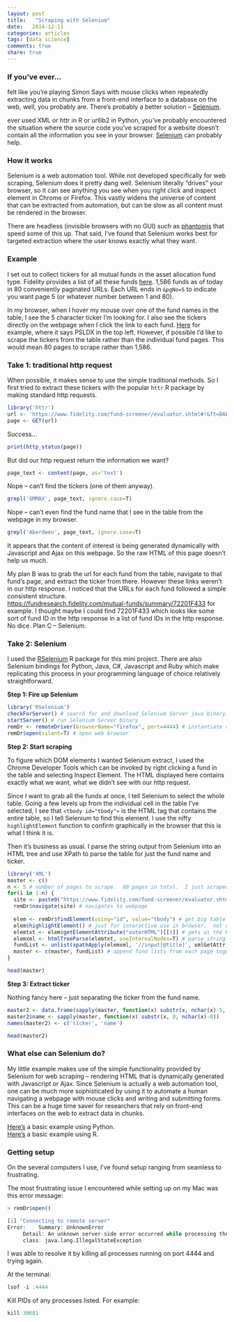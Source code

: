 ```yaml
---
layout: post
title:   "Scraping with Selenium"
date:   2014-12-11
categories: articles
tags: [data science]
comments: true
share: true
---
```


### If you've ever...

felt like you're playing Simon Says with mouse clicks when repeatedly extracting data in chunks from a
front-end interface to a database on the web, well, you probably are.
There's probably a better solution -- [Selenium].

ever used XML or httr in R or urllib2 in Python, you've probably encountered the situation where 
the source code you've scraped for a website doesn't contain all the information you see in your browser.
[Selenium] can probably help.


### How it works
Selenium is a web automation tool.
While not developed specifically for web scraping, Selenium does it pretty dang well.
Selenium literally "drives" your browser, so it can see anything you see when you right click and inspect element in Chrome or Firefox.
This vastly widens the universe of content that can be extracted from automation, but can be slow 
as all content must be rendered in the browser.  

There are headless (invisible browsers with no GUI) such as [phantomjs] that 
speed some of this up.  That said, I've found that Selenium works best for targeted extraction where the user knows exactly
what they want.

### Example

I set out to collect tickers for all mutual funds in the asset allocation fund type.  Fidelity provides a list
of all these funds [here](https://www.fidelity.com/fund-screener/evaluator.shtml#!&ntf=N&ft=BAL_all&msrV=advanced&sortBy=FUND_MST_MSTAR_CTGY_NM&pgNo=1).
1,586 funds as of today in 80 conveniently paginated URLs.  Each URL ends in `&pgNo=5` to indicate you want page 5 (or whatever number between 1 and 80).

In my browser, when I hover my mouse over one of the fund names in the table, I see the 5 character ticker I'm looking for.
I also see the tickers directly on the webpage when I click the link to each fund. 
[Here](https://fundresearch.fidelity.com/mutual-funds/summary/72201F433) for example, where it says PSLDX in the top left.
However, if possible I'd like to scrape the tickers from the table rather than the individual fund pages.
This would mean 80 pages to scrape rather than 1,586.

### Take 1: traditional http request
When possible, it makes sense to use the simple traditional methods.  So I first tried to extract these tickers with the popular `httr` R package 
by making standard http requests.

```r
library('httr')
url <- 'https://www.fidelity.com/fund-screener/evaluator.shtml#!&ft=BAL_all&ntf=N&expand=%24FundType&rsk=5'
page <- GET(url)
```

Success...
```r
print(http_status(page)) 
```

But did our http request return the information we want?
```r
page_text <- content(page, as='text')
```

Nope -- can't find the tickers (one of them anyway). 
```r
grepl('GMMAX', page_text, ignore.case=T)
```

Nope -- can't even find the fund name that I see in the table from the webpage in my browser. 
```r
grepl('Aberdeen', page_text, ignore.case=T)
```

It appears that the content of interest is being generated dynamically with Javascript and Ajax on this webpage.
So the raw HTML of this page doesn't help us much.

My plan B was to grab the url for each fund from the table, navigate to that fund's page, and extract the ticker from there.
However these links weren't in our http response.  I noticed that the URLs for each fund followed a simple consistent structure.    
[https://fundresearch.fidelity.com/mutual-funds/summary/72201F433]([https://fundresearch.fidelity.com/mutual-funds/summary/72201F433]) for example.
I thought maybe I could find 72201F433 which looks like some sort of fund ID in the http response in a list of fund IDs in the http response.
No dice.  Plan C -- Selenium.

### Take 2: Selenium

I used the [RSelenium] R package for this mini project.  There are also Selenium bindings for Python, Java, C#, Javascript and Ruby
which make replicating this process in your programming language of choice relatively straightforward.


**Step 1: Fire up Selenium**

```r
library('RSelenium')
checkForServer() # search for and download Selenium Server java binary.  Only need to run once.
startServer() # run Selenium Server binary
remDr <- remoteDriver(browserName="firefox", port=4444) # instantiate remote driver to connect to Selenium Server
remDr$open(silent=T) # open web browser
```


**Step 2: Start scraping**

To figure which DOM elements I wanted Selenium extract, I used the Chrome Developer Tools which can be invoked by right clicking a fund in the table and selecting Inspect Element.  The HTML displayed here contains exactly what we want, what we didn't see with our http request.

Since I want to grab all the funds at once, I tell Selenium to select the whole table.  Going a few levels up from the individual cell in the table I've selected, I see that `<tbody id="tbody">` is the HTML tag that contains the entire table, so I tell Selenium to find this element.  I use the nifty `highlightElement` function to confirm graphically in the browser that this is what I think it is.

Then it's business as usual.  I parse the string output from Selenium into an HTML tree and use XPath to parse the table for just the fund name and ticker.

```r
library('XML')
master <- c()
n <- 5 # number of pages to scrape.  80 pages in total.  I just scraped 5 pages for this example.
for(i in 1:n) {
  site <- paste0("https://www.fidelity.com/fund-screener/evaluator.shtml#!&ntf=N&ft=BAL_all&msrV=advanced&sortBy=FUND_MST_MSTAR_CTGY_NM&pgNo=",i) # create URL for each page to scrape
  remDr$navigate(site) # navigates to webpage
  
  elem <- remDr$findElement(using="id", value="tbody") # get big table in text string
  elem$highlightElement() # just for interactive use in browser.  not necessary.
  elemtxt <- elem$getElementAttribute("outerHTML")[[1]] # gets us the HTML
  elemxml <- htmlTreeParse(elemtxt, useInternalNodes=T) # parse string into HTML tree to allow for querying with XPath
  fundList <- unlist(xpathApply(elemxml, '//input[@title]', xmlGetAttr, 'title')) # parses out just the fund name and ticker using XPath
  master <- c(master, fundList) # append fund lists from each page together
}

head(master)
```

**Step 3: Extract ticker**

Nothing fancy here -- just separating the ticker from the fund name.

```r
master2 <- data.frame(sapply(master, function(x) substr(x, nchar(x)-5, nchar(x)-1)))
master2$name <- sapply(master, function(x) substr(x, 0, nchar(x)-8))
names(master2) <- c('ticker', 'name')

head(master2)
```


### What else can Selenium do?

My little example makes use of the simple functionality provided by Selenium for web scraping -- rendering HTML that is dynamically generated with Javascript or Ajax.  Since Selenium is actually a web automation tool, one can be much more sophisticated by using it to automate a human navigating a webpage with mouse clicks and writing and submitting forms.  This can be a huge time saver for researchers that rely on front-end interfaces on the web to extract data in chunks.

[Here's](http://thiagomarzagao.com/2013/11/12/webscraping-with-selenium-part-1/) a basic example using Python.  
[Here's](http://cran.r-project.org/web/packages/RSelenium/vignettes/RSelenium-basics.html) a basic example using R.

### Getting setup

On the several computers I use, I've found setup ranging from seamless to frustrating.

The most frustrating issue I encountered while setting up on my Mac was this error message:

```r
> remDr$open()

[1] "Connecting to remote server"
Error:    Summary: UnknownError
 	 Detail: An unknown server-side error occurred while processing the command.
 	 class: java.lang.IllegalStateException
```

I was able to resolve it by killing all processes running on port 4444 and trying again.

At the terminal:
```r
lsof -i :4444
```

Kill PIDs of any processes listed.  For example:
```r
kill 30681
```




[RSelenium]:http://www.github.com/ropensci/RSelenium/
[Selenium]:http://www.seleniumhq.org/
[phantomjs]:http://phantomjs.org/



